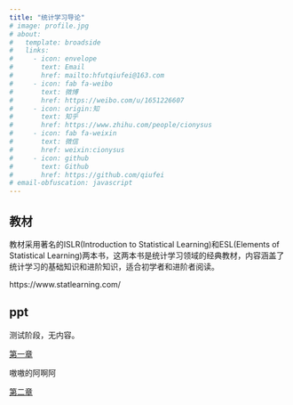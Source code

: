 ```yaml
---
title: "统计学习导论"
# image: profile.jpg
# about:
#   template: broadside
#   links:
#     - icon: envelope
#       text: Email
#       href: mailto:hfutqiufei@163.com
#     - icon: fab fa-weibo
#       text: 微博
#       href: https://weibo.com/u/1651226607
#     - icon: origin:知
#       text: 知乎
#       href: https://www.zhihu.com/people/cionysus
#     - icon: fab fa-weixin
#       text: 微信
#       href: weixin:cionysus
#     - icon: github
#       text: Github
#       href: https://github.com/qiufei
# email-obfuscation: javascript
---
```



## 教材

教材采用著名的ISLR(Introduction to Statistical Learning)和ESL(Elements of Statistical Learning)两本书，这两本书是统计学习领域的经典教材，内容涵盖了统计学习的基础知识和进阶知识，适合初学者和进阶者阅读。

https://www.statlearning.com/





## ppt

测试阶段，无内容。

<a href="./html/tt.html"> 第一章 </a>

嗷嗷的阿啊阿


<a href="./html/test.html"> 第二章 </a>